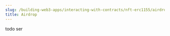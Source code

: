 ---
slug: /building-web3-apps/interacting-with-contracts/nft-erc1155/airdrop
title: Airdrop
---

todo ser
